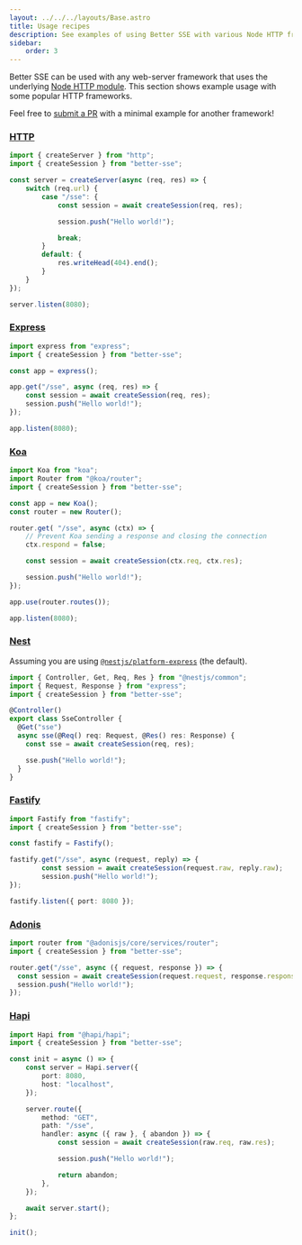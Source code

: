 ```yaml
---
layout: ../../../layouts/Base.astro
title: Usage recipes
description: See examples of using Better SSE with various Node HTTP frameworks.
sidebar:
    order: 3
---
```


Better SSE can be used with any web-server framework that uses the underlying [Node HTTP module](https://nodejs.org/api/http.html). This section shows example usage with some popular HTTP frameworks.

Feel free to [submit a PR](https://github.com/MatthewWid/better-sse/pulls) with a minimal example for another framework!

### [HTTP](https://nodejs.org/api/http.html)

```typescript title="server.ts"
import { createServer } from "http";
import { createSession } from "better-sse";

const server = createServer(async (req, res) => {
	switch (req.url) {
		case "/sse": {
			const session = await createSession(req, res);

			session.push("Hello world!");

			break;
		}
		default: {
			res.writeHead(404).end();
		}
	}
});

server.listen(8080);
```

### [Express](https://expressjs.com/)

```typescript title="server.ts"
import express from "express";
import { createSession } from "better-sse";

const app = express();

app.get("/sse", async (req, res) => {
    const session = await createSession(req, res);
    session.push("Hello world!");
});

app.listen(8080);
```

### [Koa](https://koajs.com/)

```typescript title="server.ts"
import Koa from "koa";
import Router from "@koa/router";
import { createSession } from "better-sse";

const app = new Koa();
const router = new Router();

router.get( "/sse", async (ctx) => {
    // Prevent Koa sending a response and closing the connection
    ctx.respond = false;

    const session = await createSession(ctx.req, ctx.res);

    session.push("Hello world!");
});

app.use(router.routes());

app.listen(8080);
```

### [Nest](https://nestjs.com/)

Assuming you are using [`@nestjs/platform-express`](https://www.npmjs.com/package/@nestjs/platform-express) (the default).

```typescript title="server.ts"
import { Controller, Get, Req, Res } from "@nestjs/common";
import { Request, Response } from "express";
import { createSession } from "better-sse";

@Controller()
export class SseController {
  @Get("sse")
  async sse(@Req() req: Request, @Res() res: Response) {
    const sse = await createSession(req, res);

    sse.push("Hello world!");
  }
}
```

### [Fastify](https://fastify.dev/)

```typescript title="server.ts"
import Fastify from "fastify";
import { createSession } from "better-sse";

const fastify = Fastify();

fastify.get("/sse", async (request, reply) => {
        const session = await createSession(request.raw, reply.raw);
        session.push("Hello world!");
});

fastify.listen({ port: 8080 });
```

### [Adonis](https://adonisjs.com/)

```typescript title="server.ts"
import router from "@adonisjs/core/services/router";
import { createSession } from "better-sse";

router.get("/sse", async ({ request, response }) => {
  const session = await createSession(request.request, response.response);
  session.push("Hello world!");
});
```

### [Hapi](https://hapi.dev/)

```typescript title="server.ts"
import Hapi from "@hapi/hapi";
import { createSession } from "better-sse";

const init = async () => {
    const server = Hapi.server({
        port: 8080,
        host: "localhost",
    });

    server.route({
        method: "GET",
        path: "/sse",
        handler: async ({ raw }, { abandon }) => {
            const session = await createSession(raw.req, raw.res);

            session.push("Hello world!");

            return abandon;
        },
    });

    await server.start();
};

init();
```
